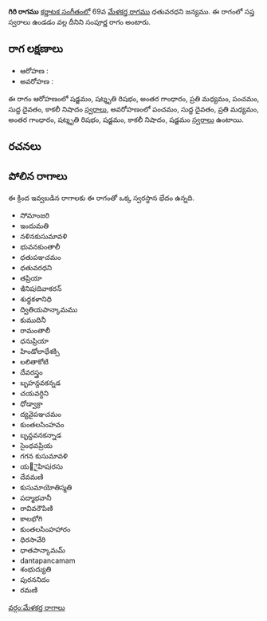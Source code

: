 {{Infobox ragam
	| name          	= గిరి
	| synonym	    	= 
	| mela          	= 
	| chakra        	= 
	| janaka        	= 
	| type          	= సంపూర్ణ
	| arohanam      	= {{svaraC|S|R3|G3|M2|P|D1|N3}} 
	| avarohanam    	= {{svaraC|P|D1|M2|G3|R3|S|N3|S}}
	| jeeva         	=
	| chhaya        	=
	| nyasa         	=
	| vishesha      	= 
	| equivalent  		= 
}}
{{కర్ణాటక సంగీత రాగాలు}}
'''గిరి రాగము''' [[కర్ణాటక సంగీతం]]లో 69వ [[మేళకర్త రాగము]] ధతువరధని జన్యము.  ఈ రాగంలో సప్త స్వరాలు ఉండడం వల్ల దీనిని సంపూర్ణ రాగం అంటారు.


==రాగ లక్షణాలు==


* ఆరోహణ : {{svaraC|S|R3|G3|M2|P|D1|N3}} 
* అవరోహణ : {{svaraC|P|D1|M2|G3|R3|S|N3|S}}

ఈ రాగం ఆరోహణంలో షడ్జమం, షట్శృతి రిషభం, అంతర గాంధారం, ప్రతి మధ్యమం, పంచమం, సుద్ద దైవతం, కాకలీ నిషాదం [[స్వరాలు]], అవరోహణంలో పంచమం, సుద్ద దైవతం, ప్రతి మధ్యమం, అంతర గాంధారం, షట్శృతి రిషభం, షడ్జమం, కాకలీ నిషాదం, షడ్జమం [[స్వరాలు]] ఉంటాయి.

==రచనలు==



==పోలిన రాగాలు==
ఈ క్రింద ఇవ్వబడిన రాగాలకు ఈ రాగంతో ఒక్క స్వరస్థాన భేదం ఉన్నది.
* సోమాంజరి
* ఇందుమతి
* నళినకుసుమావళి
* భువనకుంతాలీ
* ధతుపఞచమం
* ధతువరధని
* తప్రియా
* ఇినిషiదివాకరన్
* శుధ్ధకళానిధి
* ద్వితియపాన్కామము
* కుముదినీ
* రామంతాలీ
* ధనుప్రియా
* హిండోలాధేశక్సి
* లలితాకోటి
* దేవరస్త్రం
* బృహన్దవకన్నడ
* చయవర్ధిని
* ధోడ్వాక్రా
* ద్యవైపఞచమం
* కుంతలసింహవం
* బృన్దవనకన్నాడ
* సైంధవప్రియ
* గగన కుసుమావళి
* య౅ైహిషiరసు
* దేవమణి
* కుసుమాయోతిస్మతి
* పద్మాభవానీ
* రావివరౌపిణి
* కాలభోగి
* కుంతలసింహహారం
* ధిరసావేరి
* ధాతపాన్కామమ్
* dantapancamam
* శంభుద్యుతి
* పురననిదం
* రమణి



[[వర్గం:మేళకర్త రాగాలు]]